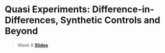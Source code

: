 # Quasi Experiments: Difference-in-Differences, Synthetic Controls and Beyond

> Week 9 [**Slides**](assets/slides/week1_2025.pdf)
